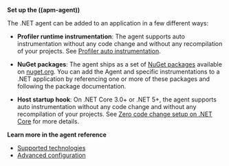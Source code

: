 
**Set up the ((apm-agent))**

The .NET agent can be added to an application in a few different ways:

* **Profiler runtime instrumentation**:
    The agent supports auto instrumentation without any code change and without
    any recompilation of your projects. See [Profiler auto instrumentation](((apm-dotnet-ref-v))/setup-auto-instrumentation.html).

* **NuGet packages**:
    The agent ships as a set of [NuGet packages](((apm-dotnet-ref-v))/packages.html) available on [nuget.org](https://nuget.org).
    You can add the Agent and specific instrumentations to a .NET application by
    referencing one or more of these packages and following the package documentation.

* **Host startup hook**:
    On .NET Core 3.0+ or .NET 5+, the agent supports auto instrumentation without any code change and without
    any recompilation of your projects. See [Zero code change setup on .NET Core](((apm-dotnet-ref-v))/setup-dotnet-net-core.html)
    for more details.

**Learn more in the agent reference**

* [Supported technologies](((apm-dotnet-ref-v))/supported-technologies.html)
* [Advanced configuration](((apm-dotnet-ref-v))/configuration.html)
